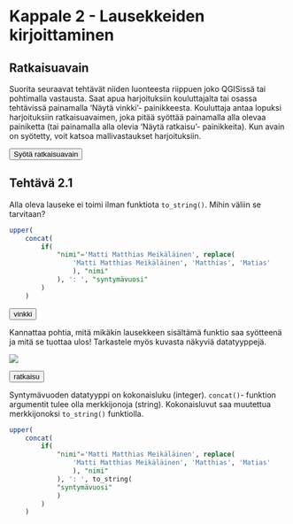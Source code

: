 # Kappale 2 - Lausekkeiden kirjoittaminen

## Ratkaisuavain

Suorita seuraavat tehtävät niiden luonteesta riippuen joko QGISissä tai pohtimalla vastausta. Saat apua harjoituksiin kouluttajalta tai osassa tehtävissä painamalla 'Näytä vinkki'- painikkeesta. Kouluttaja antaa lopuksi harjoituksiin ratkaisuavaimen, joka pitää syöttää painamalla alla olevaa painiketta (tai painamalla alla olevia 'Näytä ratkaisu'- painikkeita). Kun avain on syötetty, voit katsoa mallivastaukset harjoituksiin.

<button onclick="enterToken()" class="btn">Syötä ratkaisuavain</button>

## Tehtävä 2.1

Alla oleva lauseke ei toimi ilman funktiota `to_string()`. Mihin väliin se tarvitaan?

::: code-box
``` sql
upper(
    concat(
        if(
            "nimi"='Matti Matthias Meikäläinen', replace(
                'Matti Matthias Meikäläinen', 'Matthias', 'Matias'
                ), "nimi"
            ), ': ', "syntymävuosi"
        )
    )
```
:::

<button onclick="toggleAnswer(this)" class="btn answer_btn">vinkki</button>

::: hidden-box
Kannattaa pohtia, mitä mikäkin lausekkeen sisältämä funktio saa syötteenä ja mitä se tuottaa ulos! Tarkastele myös kuvasta näkyviä datatyyppejä.

![](img/sessio_1/image2.png)
:::

<button onclick="toggleAnswer(this)" class="btn answer_btn token">ratkaisu</button>

::: hidden-box
Syntymävuoden datatyyppi on kokonaisluku (integer). `concat()`- funktion argumentit tulee olla merkkijonoja (string). Kokonaisluvut saa muutettua merkkijonoksi `to_string()` funktiolla.

::: code-box
``` sql
upper(
    concat(
        if(
            "nimi"='Matti Matthias Meikäläinen', replace(
                'Matti Matthias Meikäläinen', 'Matthias', 'Matias'
                ), "nimi"
            ), ': ', to_string(
            "syntymävuosi"
            )
        )
    )
```
:::
:::